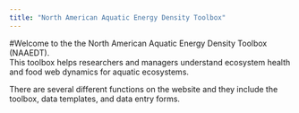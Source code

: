 ```yaml
---
title: "North American Aquatic Energy Density Toolbox"
---
```

#Welcome to the the North American Aquatic Energy Density Toolbox (NAAEDT).  
This toolbox helps researchers and managers understand ecosystem health and 
food web dynamics for aquatic ecosystems. 

There are several different functions on the website and they include the 
toolbox, data templates, and data entry forms. 